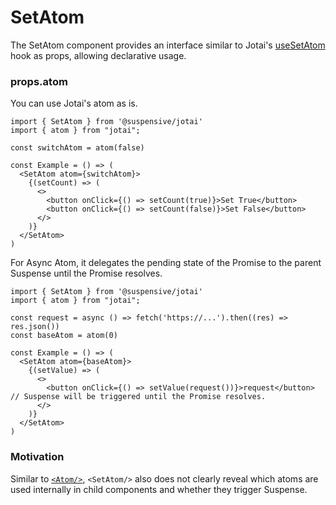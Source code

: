 
# SetAtom

The SetAtom component provides an interface similar to Jotai's [useSetAtom](https://jotai.org/docs/core/use-atom#usesetatom) hook as props, allowing declarative usage.

### props.atom

You can use Jotai's atom as is.

```tsx /SetAtom/
import { SetAtom } from '@suspensive/jotai'
import { atom } from "jotai";

const switchAtom = atom(false)

const Example = () => (
  <SetAtom atom={switchAtom}>
    {(setCount) => (
      <>
        <button onClick={() => setCount(true)}>Set True</button>
        <button onClick={() => setCount(false)}>Set False</button>
      </>
    )}
  </SetAtom>
)
```

For Async Atom, it delegates the pending state of the Promise to the parent Suspense until the Promise resolves.

```tsx /SetAtom/
import { SetAtom } from '@suspensive/jotai'
import { atom } from "jotai";

const request = async () => fetch('https://...').then((res) => res.json())
const baseAtom = atom(0)

const Example = () => (
  <SetAtom atom={baseAtom}>
    {(setValue) => (
      <>
        <button onClick={() => setValue(request())}>request</button> // Suspense will be triggered until the Promise resolves.
      </>
    )}
  </SetAtom>
)
```

### Motivation

Similar to [`<Atom/>`](https://suspensive.org/docs/jotai/Atom), `<SetAtom/>` also does not clearly reveal which atoms are used internally in child components and whether they trigger Suspense.
